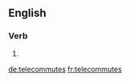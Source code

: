 
==English==

===Verb===
{{head|en}}

# {{en-third-person singular of|telecommute}}

[[de:telecommutes]]
[[fr:telecommutes]]